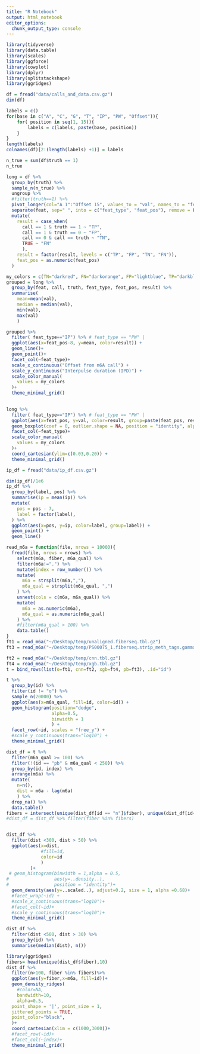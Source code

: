 ```yaml
---
title: "R Notebook"
output: html_notebook
editor_options: 
  chunk_output_type: console
---
```


```r
library(tidyverse)
library(data.table)
library(scales)
library(ggforce)
library(cowplot)
library(dplyr)
library(splitstackshape)
library(ggridges)
```

```r
df = fread("data/calls_and_data.csv.gz")
dim(df)
```

```r
labels = c()
for(base in c("A", "C", "G", "T", "IP", "PW", "Offset")){
    for( position in seq(1, 15)){
        labels = c(labels, paste(base, position))
    }
}
length(labels)
colnames(df)[2:(length(labels) +1)] = labels

n_true = sum(df$truth == 1)
n_true
```

```r

long = df %>%
  group_by(truth) %>%
  sample_n(n_true) %>%
  ungroup %>%
  #filter(truth==1) %>%
  pivot_longer(col="A 1":"Offset 15", values_to = "val", names_to = "feat") %>%
  separate(feat, sep=" ", into = c("feat_type", "feat_pos"), remove = FALSE) %>%
  mutate(
    result = case_when(
      call == 1 & truth == 1 ~ "TP",
      call == 1 & truth == 0 ~ "FP",
      call == 0 & call == truth ~ "TN",
      TRUE ~ "FN"
      ),
    result = factor(result, levels = c("TP", "FP", "TN", "FN")),
    feat_pos = as.numeric(feat_pos)
  )
```

```r
my_colors = c(TN="darkred", FN="darkorange", FP="lightblue", TP="darkblue")
grouped = long %>% 
  group_by(feat, call, truth, feat_type, feat_pos, result) %>%
  summarise(
    mean=mean(val),
    median = median(val),
    min(val),
    max(val)
    ) 
```

```r
grouped %>%
  filter( feat_type=="IP") %>% # feat_type == "PW" |
  ggplot(aes(x=feat_pos-8, y=mean, color=result)) +
  geom_line()+
  geom_point()+
  facet_col(~feat_type)+
  scale_x_continuous("Offset from m6A call") +
  scale_y_continuous("Interpulse duration (IPD)") +
  scale_color_manual(
    values = my_colors
  )+
  theme_minimal_grid()
  
```

```r
long %>%
  filter( feat_type=="IP") %>% # feat_type == "PW" |
  ggplot(aes(x=feat_pos, y=val, color=result, group=paste(feat_pos, result))) +
  geom_boxplot(coef = 0, outlier.shape = NA, position = "identity", alpha=0.1) +
  facet_col(~feat_type)+
  scale_color_manual(
    values = my_colors
  )+
  coord_cartesian(ylim=c(0.03,0.20)) + 
  theme_minimal_grid()
```

```r
ip_df = fread("data/ip_df.csv.gz")
```

```r
dim(ip_df)/1e6
ip_df %>%
  group_by(label, pos) %>%
  summarise(ip = mean(ip)) %>%
  mutate(
    pos = pos - 7,
    label = factor(label),
  ) %>%
  ggplot(aes(x=pos, y=ip, color=label, group=label)) +
  geom_point() +
  geom_line()
```

```r
read_m6a = function(file, nrows = 10000){
  fread(file, nrows = nrows) %>%
    select(m6a, fiber, m6a_qual) %>%
    filter(m6a!=".") %>%
    mutate(index = row_number()) %>%
    mutate(
      m6a = strsplit(m6a,","),
      m6a_qual = strsplit(m6a_qual, ",")
    ) %>%
    unnest(cols = c(m6a, m6a_qual)) %>%
    mutate(
      m6a = as.numeric(m6a),
      m6a_qual = as.numeric(m6a_qual)
    ) %>%
    #filter(m6a_qual > 100) %>%
    data.table()
}
ft1 = read_m6a("~/Desktop/temp/unaligned.fiberseq.tbl.gz")
ft3 = read_m6a("~/Desktop/temp/PS00075_1.fiberseq.strip_meth_tags.gamma_v4_cov1.bam.tbl.gz")
```

```r
ft2 = read_m6a("~/Desktop/temp/cnn.tbl.gz")
ft4 = read_m6a("~/Desktop/temp/xgb.tbl.gz")
t = bind_rows(list(o=ft1, cnn=ft2, xgb=ft4, pb=ft3), .id="id")
```

```r
t %>%
  group_by(id) %>%
  filter(id != "o") %>%
  sample_n(20000) %>%
  ggplot(aes(x=m6a_qual, fill=id, color=id)) +
  geom_histogram(position="dodge",
                 alpha=0.5,
                 binwidth = 1
                 ) +
  facet_row(~id, scales = "free_y") +
  #scale_y_continuous(trans="log10") +
  theme_minimal_grid()
```

```r
dist_df = t %>%
  filter(m6a_qual >= 100) %>%
  filter(!(id == "pb" & m6a_qual < 250)) %>%
  group_by(id, index) %>%
  arrange(m6a) %>%
  mutate(
    n=n(),
    dist = m6a - lag(m6a)
    ) %>%
  drop_na() %>%
  data.table()
fibers = intersect(unique(dist_df[id == "n"]$fiber), unique(dist_df[id=="o"]$fiber))
#dist_df = dist_df %>% filter(fiber %in% fibers)


dist_df %>%
  filter(dist <300, dist > 50) %>%
  ggplot(aes(x=dist,
             #fill=id,
             color=id
             )
         )+
 # geom_histogram(binwidth = 1,alpha = 0.5, 
#                 aes(y=..density..),
#                 position = "identity")+
  geom_density(aes(y=..scaled..), adjust=0.2, size = 1, alpha =0.68)+
  #facet_wrap(~id) +
  #scale_x_continuous(trans="log10")+
  #facet_col(~id)+
  #scale_y_continuous(trans="log10")+
  theme_minimal_grid() 

dist_df %>%
  filter(dist <500, dist > 30) %>%
  group_by(id) %>%
  summarise(median(dist), n())
```

```r
library(ggridges)
fibers= head(unique(dist_df$fiber),10)
dist_df %>%
  filter(n>100, fiber %in% fibers)%>%
  ggplot(aes(y=fiber,x=m6a, fill=id))+
  geom_density_ridges(
    #color=NA,
    bandwidth=10,
    alpha=0.5, 
  point_shape = '|', point_size = 1,
  jittered_points = TRUE,
  point_color="black",
  )+
  coord_cartesian(xlim = c(1000,3000))+
  #facet_row(~id)+
  #facet_col(~index)+
  theme_minimal_grid() 
```
